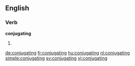 ==English==

===Verb===
'''conjugating'''
# {{present participle of|conjugate}}

[[de:conjugating]]
[[fr:conjugating]]
[[hu:conjugating]]
[[nl:conjugating]]
[[simple:conjugating]]
[[sv:conjugating]]
[[vi:conjugating]]